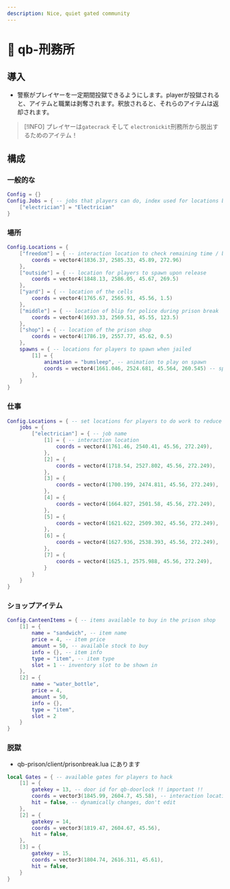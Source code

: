 ```yaml
---
description: Nice, quiet gated community
---
```


# 🔐 qb-刑務所

## 導入

* 警察がプレイヤーを一定期間投獄できるようにします。playerが投獄されると、アイテムと職業は剥奪されます。釈放されると、それらのアイテムは返却されます。

> \[!INFO]
> プレイヤーは`gatecrack` そして `electronickit`刑務所から脱出するためのアイテム！

## 構成

### 一般的な

```lua
Config = {}
Config.Jobs = { -- jobs that players can do, index used for locations below
    ["electrician"] = "Electrician"
}
```

### 場所

```lua
Config.Locations = {
    ["freedom"] = { -- interaction location to check remaining time / be released
        coords = vector4(1836.37, 2585.33, 45.89, 272.96)
    },
    ["outside"] = { -- location for players to spawn upon release
        coords = vector4(1848.13, 2586.05, 45.67, 269.5)
    },
    ["yard"] = { -- location of the cells
        coords = vector4(1765.67, 2565.91, 45.56, 1.5)
    },
    ["middle"] = { -- location of blip for police during prison break
        coords = vector4(1693.33, 2569.51, 45.55, 123.5)
    },
    ["shop"] = { -- location of the prison shop
        coords = vector4(1786.19, 2557.77, 45.62, 0.5)
    },
    spawns = { -- locations for players to spawn when jailed
        [1] = {
            animation = "bumsleep", -- animation to play on spawn
            coords = vector4(1661.046, 2524.681, 45.564, 260.545) -- spawn loc
        },
    }
}
```

### 仕事

```lua
Config.Locations = { -- set locations for players to do work to reduce time
    jobs = {
        ["electrician"] = { -- job name
            [1] = { -- interaction location
                coords = vector4(1761.46, 2540.41, 45.56, 272.249),
            },
            [2] = {
                coords = vector4(1718.54, 2527.802, 45.56, 272.249),
            },
            [3] = {
                coords = vector4(1700.199, 2474.811, 45.56, 272.249),
            },
            [4] = {
                coords = vector4(1664.827, 2501.58, 45.56, 272.249),
            },
            [5] = {
                coords = vector4(1621.622, 2509.302, 45.56, 272.249),
            },
            [6] = {
                coords = vector4(1627.936, 2538.393, 45.56, 272.249),
            },
            [7] = {
                coords = vector4(1625.1, 2575.988, 45.56, 272.249),
            }
        }
    }
}
```

### ショップアイテム

```lua
Config.CanteenItems = { -- items available to buy in the prison shop
    [1] = {
        name = "sandwich", -- item name
        price = 4, -- item price
        amount = 50, -- available stock to buy
        info = {}, -- item info
        type = "item", -- item type
        slot = 1 -- inventory slot to be shown in
    },
    [2] = {
        name = "water_bottle",
        price = 4,
        amount = 50,
        info = {},
        type = "item",
        slot = 2
    }
}
```

### 脱獄

* qb-prison/client/prisonbreak.lua にあります

```lua
local Gates = { -- available gates for players to hack
    [1] = {
        gatekey = 13, -- door id for qb-doorlock !! important !!
        coords = vector3(1845.99, 2604.7, 45.58), -- interaction location
        hit = false, -- dynamically changes, don't edit
    },
    [2] = {
        gatekey = 14,
        coords = vector3(1819.47, 2604.67, 45.56),
        hit = false,
    },
    [3] = {
        gatekey = 15,
        coords = vector3(1804.74, 2616.311, 45.61),
        hit = false,
    }
}
```
